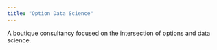 ```yaml
---
title: "Option Data Science"
---
```


A boutique consultancy focused on the intersection of options and data science.